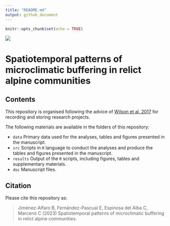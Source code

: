 ```yaml
---
title: "README.md"
output: github_document
---
```


```r
knitr::opts_chunk$set(echo = TRUE)
```

![](hou.jpg)

# Spatiotemporal patterns of microclimatic buffering in relict alpine communities

## Contents

This repository is organised following the advice of [Wilson et al. 2017](https://doi.org/10.1371/journal.pcbi.1005510) for recording and storing research projects.

The following materials are available in the folders of this repository:

* `data` Primary data used for the analyses, tables and figures presented in the manuscript.
* `src` Scripts in `R` language to conduct the analyses and produce the tables and figures presented in the manuscript.
* `results` Output of the `R` scripts, including figures, tables and supplementary materials.
* `doc` Manuscript files.

## Citation

Please cite this repository as:

> Jiménez-Alfaro B, Fernández-Pascual E, Espinosa del Alba C, Marcenò C (2023) Spatiotemporal patterns of microclimatic buffering in relict alpine communities.
